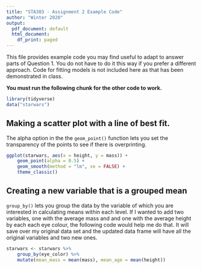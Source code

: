 ```yaml
---
title: "STA303 - Assignment 2 Example Code"
author: "Winter 2020"
output:
  pdf_document: default
  html_document:
    df_print: paged
---
```


This file provides example code you may find useful to adapt to answer parts of Question 1. You do not have to do it this way if you prefer a different approach. Code for fitting models is not included here as that has been demonstrated in class. 

**You must run the following chunk for the other code to work.**

```r
library(tidyverse)
data("starwars")
```

## Making a scatter plot with a line of best fit.

The alpha option in the the `geom_point()` function lets you set the transparency of the points to see if there is overprinting.

```r
ggplot(starwars, aes(x = height, y = mass)) +
    geom_point(alpha = 0.5) +
    geom_smooth(method = "lm", se = FALSE) +
    theme_classic()
```

## Creating a new variable that is a grouped mean

`group_by()` lets you group the data by the variable of which you are interested in calculating means within each level. If I wanted to add two variables, one with the average mass and and one with the average height by each each eye colour, the following code would help me do that. It will save over my original data set and the updated data frame will have all the original variables and two new ones.

```r
starwars <- starwars %>% 
    group_by(eye_color) %>% 
    mutate(mean_mass = mean(mass), mean_age = mean(height))
```


